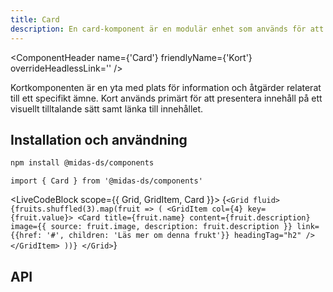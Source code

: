 ```yaml
---
title: Card
description: En card-komponent är en modulär enhet som används för att presentera innehåll på ett strukturerat och visuellt tilltalande sätt.
---
```



<ComponentHeader
  name={'Card'}
  friendlyName={'Kort'}
  overrideHeadlessLink=''
/>

Kortkomponenten är en yta med plats för information och åtgärder relaterat till ett specifikt ämne. Kort används primärt för att presentera innehåll på ett visuellt tilltalande sätt samt länka till innehållet.

## Installation och användning

```bash npm2yarn
npm install @midas-ds/components
```

```tsx
import { Card } from '@midas-ds/components'
```

<LiveCodeBlock scope={{ Grid, GridItem, Card }}>
  {`<Grid fluid>
  {fruits.shuffled(3).map(fruit => (
    <GridItem col={4} key={fruit.value}>
      <Card
        title={fruit.name}
        content={fruit.description}
        image={{ source: fruit.image, description: fruit.description }}
        link={{href: '#', children: 'Läs mer om denna frukt'}}
        headingTag="h2"
      />
    </GridItem>
  ))}
</Grid>`}
</LiveCodeBlock>

## API

<PropTable name='Card' />
